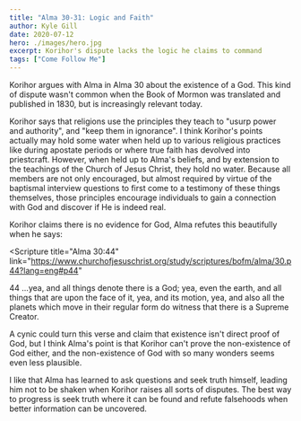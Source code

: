 ```yaml
---
title: "Alma 30-31: Logic and Faith"
author: Kyle Gill
date: 2020-07-12
hero: ./images/hero.jpg
excerpt: Korihor's dispute lacks the logic he claims to command
tags: ["Come Follow Me"]
---
```


Korihor argues with Alma in Alma 30 about the existence of a God. This kind of dispute wasn't common when the Book of Mormon was translated and published in 1830, but is increasingly relevant today.

Korihor says that religions use the principles they teach to "usurp power and authority", and "keep them in ignorance". I think Korihor's points actually may hold some water when held up to various religious practices like during apostate periods or where true faith has devolved into priestcraft. However, when held up to Alma's beliefs, and by extension to the teachings of the Church of Jesus Christ, they hold no water. Because all members are not only encouraged, but almost required by virtue of the baptismal interview questions to first come to a testimony of these things themselves, those principles encourage individuals to gain a connection with God and discover if He is indeed real.

Korihor claims there is no evidence for God, Alma refutes this beautifully when he says:

<Scripture
  title="Alma 30:44"
  link="https://www.churchofjesuschrist.org/study/scriptures/bofm/alma/30.p44?lang=eng#p44"
>
  44 ...yea, and all things denote there is a God; yea, even the earth, and all
  things that are upon the face of it, yea, and its motion, yea, and also all
  the planets which move in their regular form do witness that there is a
  Supreme Creator.
</Scripture>

A cynic could turn this verse and claim that existence isn't direct proof of God, but I think Alma's point is that Korihor can't prove the non-existence of God either, and the non-existence of God with so many wonders seems even less plausible.

I like that Alma has learned to ask questions and seek truth himself, leading him not to be shaken when Korihor raises all sorts of disputes. The best way to progress is seek truth where it can be found and refute falsehoods when better information can be uncovered.
